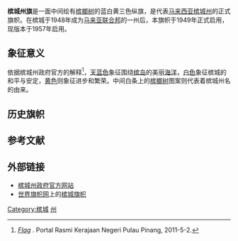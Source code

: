 {{Infobox National flag
| Name = 槟城
| Article = 州旗 
| Image = Flag of Penang (Malaysia).svg
| Use = 110010
| Symbol = {{FIAV|normal}}
| Proportion = 1:2
| Adoption = 1957年
| Design = 蓝白黄三色纵旗，中间有一株[[槟榔树|槟榔树]]立于山坡上。
| Designer = }}
'''槟城州旗'''是一面中间绘有[[槟榔树|槟榔树]]的蓝白黄三色纵旗，是代表[[马来西亚|马来西亚]][[槟城州|槟城州]]的正式旗帜。在槟城于1948年成为[[马来亚联合邦|马来亚联合邦]]的一州后，本旗帜于1949年正式启用，现版本于1957年启用。

==象征意义==
依据槟城州政府官方的解释<ref>{{en}}''[http://www.penang.gov.my/index.php/en/2013-04-01-05-24-16/lambang-bendera-lagu/32-bendera Flag] {{Wayback|url=http://www.penang.gov.my/index.php/en/2013-04-01-05-24-16/lambang-bendera-lagu/32-bendera |date=20190611041751 }}''. Portal Rasmi Kerajaan Negeri Pulau Pinang, 2011-5-2.</ref>，[[天蓝色|天蓝色]]象征围绕[[槟岛|槟岛]]的美丽[[海洋|海洋]]，[[白色|白色]]象征槟城的和平与安定，[[黄色|黄色]]则象征进步和繁荣。中间白条上的[[槟榔树|槟榔树]]图案则代表着槟城州名的由来。

==历史旗帜==
{{gallery|width=220
|File:Flag of the British Straits Settlements (1904–1925).svg|{{FIAV|historical}}[[海峡殖民地|海峡殖民地]]旗（1874年—1942年）
|File:Flag of Penang (1946-1949).svg|{{FIAV|historical}}[[英属槟城殖民地|英属槟城殖民地]]旗（1946年—1948年）
|File:Flag of Penang (Malaysia) (1949).png|{{FIAV|historical}}槟城州旗（1948年—1957年）
}}

==参考文献==
{{reflist}}

==外部链接==
*[http://www.penang.gov.my/ 槟城州政府官方网站] {{Wayback|url=http://www.penang.gov.my/ |date=20090221110217 }}{{ms}}{{en}}
*[[世界旗帜网|世界旗帜网]]上的[http://flagspot.net/flags/my-p.html 槟城旗帜] {{Wayback|url=http://flagspot.net/flags/my-p.html |date=20171122041817 }}{{en}}

{{马来西亚旗帜}}

{{马来西亚小作品}}
[[Category:槟城|Category:槟城]]
[[Category:马来西亚旗帜|州]]